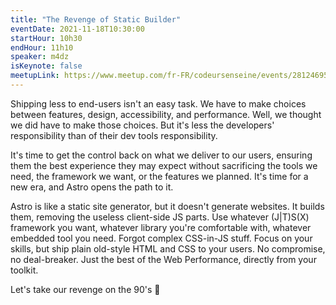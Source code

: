 ```yaml
---
title: "The Revenge of Static Builder"
eventDate: 2021-11-18T10:30:00
startHour: 10h30
endHour: 11h10
speaker: m4dz
isKeynote: false
meetupLink: https://www.meetup.com/fr-FR/codeursenseine/events/281246952/
---
```


Shipping less to end-users isn't an easy task. We have to make choices between features, design, accessibility, and performance. Well, we thought we did have to make those choices. But it's less the developers' responsibility than of their dev tools responsibility.

It's time to get the control back on what we deliver to our users, ensuring them the best experience they may expect without sacrificing the tools we need, the framework we want, or the features we planned. It's time for a new era, and Astro opens the path to it.

Astro is like a static site generator, but it doesn't generate websites. It builds them, removing the useless client-side JS parts. Use whatever (J|T)S(X) framework you want, whatever library you're comfortable with, whatever embedded tool you need. Forgot complex CSS-in-JS stuff. Focus on your skills, but ship plain old-style HTML and CSS to your users. No compromise, no deal-breaker. Just the best of the Web Performance, directly from your toolkit.

Let's take our revenge on the 90's 🚀
